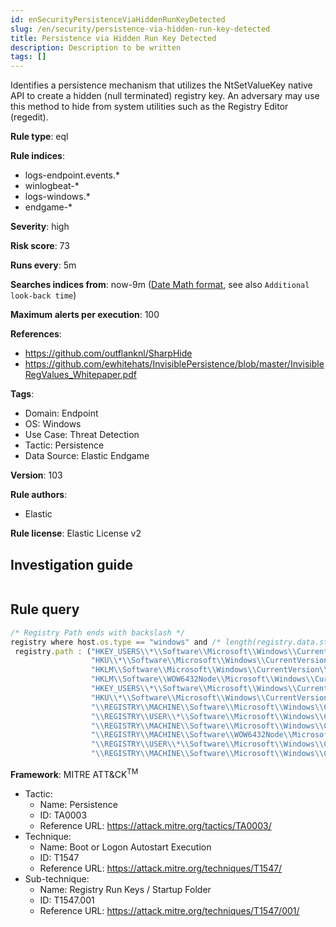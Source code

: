 ```yaml
---
id: enSecurityPersistenceViaHiddenRunKeyDetected
slug: /en/security/persistence-via-hidden-run-key-detected
title: Persistence via Hidden Run Key Detected
description: Description to be written
tags: []
---
```


<div id="persistence-via-hidden-run-key-detected"></div>

Identifies a persistence mechanism that utilizes the NtSetValueKey native API to create a hidden (null terminated) registry key. An adversary may use this method to hide from system utilities such as the Registry Editor (regedit).

**Rule type**: eql

**Rule indices**: 

* logs-endpoint.events.*
* winlogbeat-*
* logs-windows.*
* endgame-*

**Severity**: high

**Risk score**: 73

**Runs every**: 5m

**Searches indices from**: now-9m ([Date Math format](((ref))/common-options.html#date-math), see also <DocLink id="enSecurityRulesUiCreate" section="set-the-rules-schedule">`Additional look-back time`</DocLink>)

**Maximum alerts per execution**: 100

**References**: 

* https://github.com/outflanknl/SharpHide
* https://github.com/ewhitehats/InvisiblePersistence/blob/master/InvisibleRegValues_Whitepaper.pdf

**Tags**: 

* Domain: Endpoint
* OS: Windows
* Use Case: Threat Detection
* Tactic: Persistence
* Data Source: Elastic Endgame

**Version**: 103

**Rule authors**: 

* Elastic

**Rule license**: Elastic License v2

## Investigation guide

```markdown

```

## Rule query

```js
/* Registry Path ends with backslash */
registry where host.os.type == "windows" and /* length(registry.data.strings) > 0 and */
 registry.path : ("HKEY_USERS\\*\\Software\\Microsoft\\Windows\\CurrentVersion\\Run\\",
                  "HKU\\*\\Software\\Microsoft\\Windows\\CurrentVersion\\Run\\",
                  "HKLM\\Software\\Microsoft\\Windows\\CurrentVersion\\Run\\",
                  "HKLM\\Software\\WOW6432Node\\Microsoft\\Windows\\CurrentVersion\\Run\\",
                  "HKEY_USERS\\*\\Software\\Microsoft\\Windows\\CurrentVersion\\Policies\\Explorer\\Run\\",
                  "HKU\\*\\Software\\Microsoft\\Windows\\CurrentVersion\\Policies\\Explorer\\Run\\",
                  "\\REGISTRY\\MACHINE\\Software\\Microsoft\\Windows\\CurrentVersion\\Policies\\Explorer\\Run\\",
                  "\\REGISTRY\\USER\\*\\Software\\Microsoft\\Windows\\CurrentVersion\\Run\\",
                  "\\REGISTRY\\MACHINE\\Software\\Microsoft\\Windows\\CurrentVersion\\Run\\",
                  "\\REGISTRY\\MACHINE\\Software\\WOW6432Node\\Microsoft\\Windows\\CurrentVersion\\Run\\",
                  "\\REGISTRY\\USER\\*\\Software\\Microsoft\\Windows\\CurrentVersion\\Policies\\Explorer\\Run\\",
                  "\\REGISTRY\\MACHINE\\Software\\Microsoft\\Windows\\CurrentVersion\\Policies\\Explorer\\Run\\")

```

**Framework**: MITRE ATT&CK<sup>TM</sup>

* Tactic:
    * Name: Persistence
    * ID: TA0003
    * Reference URL: https://attack.mitre.org/tactics/TA0003/
* Technique:
    * Name: Boot or Logon Autostart Execution
    * ID: T1547
    * Reference URL: https://attack.mitre.org/techniques/T1547/
* Sub-technique:
    * Name: Registry Run Keys / Startup Folder
    * ID: T1547.001
    * Reference URL: https://attack.mitre.org/techniques/T1547/001/

